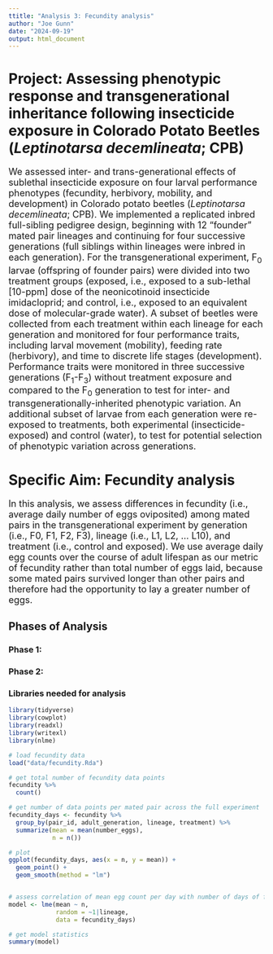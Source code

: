 ```yaml
---
ttitle: "Analysis 3: Fecundity analysis"
author: "Joe Gunn"
date: "2024-09-19"
output: html_document
---
```


# <b>Project:</b> Assessing phenotypic response and transgenerational inheritance following insecticide exposure in Colorado Potato Beetles (<i>Leptinotarsa decemlineata</i>; CPB) 
<font size="+1"> We assessed inter- and trans-generational effects of sublethal insecticide exposure on four larval performance phenotypes (fecundity, herbivory, mobility, and development) in Colorado potato beetles (<i>Leptinotarsa decemlineata</i>; CPB). We implemented a replicated inbred full-sibling pedigree design, beginning with 12 "founder" mated pair lineages and continuing for four successive generations (full siblings within lineages were inbred in each generation). For the transgenerational experiment, F<sub>0</sub> larvae (offspring of founder pairs) were divided into two treatment groups (exposed, i.e., exposed to a sub-lethal [10-ppm] dose of the neonicotinoid insecticide imidacloprid; and control, i.e., exposed to an equivalent dose of molecular-grade water). A subset of beetles were collected from each treatment within each lineage for each generation and monitored for four performance traits, including larval movement (mobility), feeding rate (herbivory), and time to discrete life stages (development). Performance traits were monitored in three successive generations (F<sub>1</sub>-F<sub>3</sub>) without treatment exposure and compared to the F<sub>0</sub> generation to test for inter- and transgenerationally-inherited phenotypic variation. An additional subset of larvae from each generation were re-exposed to treatments, both experimental (insecticide-exposed) and control (water), to test for potential selection of phenotypic variation across generations.</font>

# <b>Specific Aim:</b> Fecundity analysis
<font size="+1">In this analysis, we assess differences in fecundity (i.e., average daily number of eggs oviposited) among mated pairs in the transgenerational experiment by generation (i.e., F0, F1, F2, F3), lineage (i.e., L1, L2, ... L10), and treatment (i.e., control and exposed). We use average daily egg counts over the course of adult lifespan as our metric of fecundity rather than total number of eggs laid, because some mated pairs survived longer than other pairs and therefore had the opportunity to lay a greater number of eggs. </font>

## Phases of Analysis
### Phase 1: 
### Phase 2: 

### Libraries needed for analysis
```r
library(tidyverse)
library(cowplot)
library(readxl)
library(writexl)
library(nlme)
```


```r
# load fecundity data
load("data/fecundity.Rda")

# get total number of fecundity data points
fecundity %>%
  count()

# get number of data points per mated pair across the full experiment
fecundity_days <- fecundity %>%
  group_by(pair_id, adult_generation, lineage, treatment) %>%
  summarize(mean = mean(number_eggs),
            n = n())

# plot
ggplot(fecundity_days, aes(x = n, y = mean)) + 
  geom_point() + 
  geom_smooth(method = "lm")


# assess correlation of mean egg count per day with number of days of fecundity data (does more days equate to more average egg count)
model <- lme(mean ~ n, 
             random = ~1|lineage, 
             data = fecundity_days)

# get model statistics
summary(model)
```
